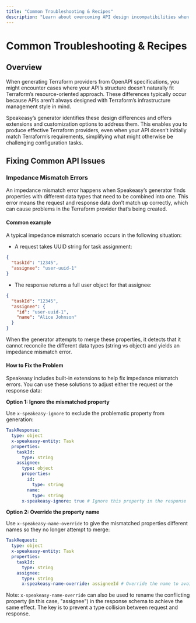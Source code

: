 ```yaml
---
title: "Common Troubleshooting & Recipes"
description: "Learn about overcoming API design incompatibilities when generating Terraform providers with Speakeasy."
---
```


# Common Troubleshooting & Recipes

## Overview

When generating Terraform providers from OpenAPI specifications, you might
encounter cases where your API’s structure doesn’t naturally fit Terraform’s
resource-oriented approach. These differences typically occur because APIs
aren’t always designed with Terraform’s infrastructure management style in
mind.

Speakeasy’s generator identifies these design differences and offers extensions
and customization options to address them. This enables you to produce
effective Terraform providers, even when your API doesn’t initially match
Terraform’s requirements, simplifying what might otherwise be challenging
configuration tasks.

## Fixing Common API Issues

### Impedance Mismatch Errors

An impedance mismatch error happens when Speakeasy’s generator finds properties
with different data types that need to be combined into one. This error means
the request and response data don’t match up correctly, which can cause
problems in the Terraform provider that’s being created.

#### Common example

A typical impedance mismatch scenario occurs in the following situation:

- A request takes UUID string for task assignment:

```json request.json
{
  "taskId": "12345",
  "assignee": "user-uuid-1"
}
```

- The response returns a full user object for that assignee:

```json response.json
{
  "taskId": "12345",
  "assignee": {
    "id": "user-uuid-1",
    "name": "Alice Johnson"
  }
} 
```

When the generator attempts to merge these properties, it detects that it
cannot reconcile the different data types (string vs object) and yields an
impedance mismatch error.

#### How to Fix the Problem

Speakeasy includes built-in extensions to help fix impedance mismatch errors.
You can use these solutions to adjust either the request or the response data:

**Option 1: Ignore the mismatched property**

Use `x-speakeasy-ignore` to exclude the problematic property from generation:

```yaml openapi.yaml
TaskResponse:
  type: object
  x-speakeasy-entity: Task
  properties:
    taskId:
      type: string
    assignee:
      type: object
      properties:
        id:
          type: string
        name:
          type: string
      x-speakeasy-ignore: true # Ignore this property in the response
```

**Option 2: Override the property name**

Use `x-speakeasy-name-override` to give the mismatched properties different
names so they no longer attempt to merge:

```yaml openapi.yaml
TaskRequest:
  type: object
  x-speakeasy-entity: Task
  properties:
    taskId:
      type: string
    assignee:
      type: string
      x-speakeasy-name-override: assigneeId # Override the name to avoid merging
```

Note: `x-speakeasy-name-override` can also be used to rename the conflicting
property (in this case, "assignee") in the response schema to achieve the same
effect. The key is to prevent a type collision between request and response.

